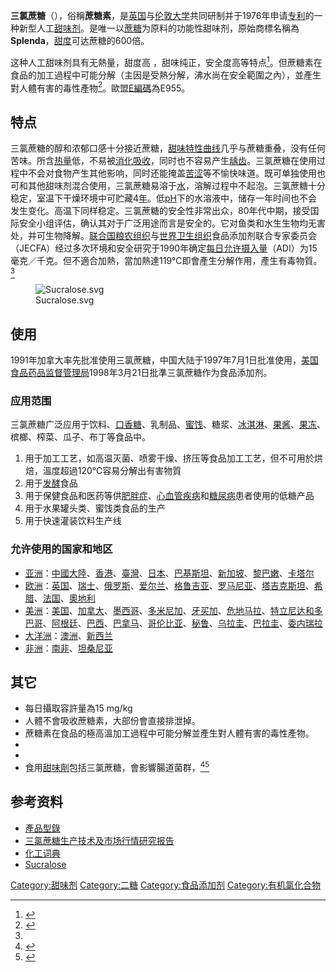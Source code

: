 {{Chembox
|Reference=<ref>''Merck Index'', 11th Edition, '''8282'''.</ref>
|ImageFile=Sucralose2.svg
|ImageSize=160px
|IUPACName=1,6-Dichloro-1,6-
dideoxy-β-D-fructofuranosy
l-4-chloro-4-deoxy-α-D-
galactopyranoside
|IUPACNameZh=
|OtherNames= 蔗糖素、4,1',6'-三氯-4,1',6'-三脱氧半乳型蔗糖、E955
| Section1 = {{Chembox Identifiers
| PubChem = 71485
| UNII_Ref = {{fdacite|correct|FDA}}
| UNII = 96K6UQ3ZD4
| InChI = 1/C12H19Cl3O8/c13-1-4-7(17)10(20)12(3-14,22-4)23-11-9(19)8(18)6(15)5(2-16)21-11/h4-11,16-20H,1-3H2/t4-,5-,6+,7-,8+,9-,10+,11-,12+/m1/s1
| InChIKey = BAQAVOSOZGMPRM-QBMZZYIRBF
| StdInChI_Ref = {{stdinchicite|correct|chemspider}}
| StdInChI = 1S/C12H19Cl3O8/c13-1-4-7(17)10(20)12(3-14,22-4)23-11-9(19)8(18)6(15)5(2-16)21-11/h4-11,16-20H,1-3H2/t4-,5-,6+,7-,8+,9-,10+,11-,12+/m1/s1
| StdInChIKey_Ref = {{stdinchicite|correct|chemspider}}
| StdInChIKey = BAQAVOSOZGMPRM-QBMZZYIRSA-N
| CASNo_Ref = {{cascite|correct|CAS}}
| CASNo = 56038-13-2
| ChemSpiderID_Ref = {{chemspidercite|correct|chemspider}}
| ChemSpiderID = 64561
| KEGG_Ref = {{keggcite|correct|kegg}}
| KEGG = C12285
| ChEBI_Ref = {{ebicite|correct|EBI}}
| ChEBI = 32159
| EINECS = 259-952-2
| SMILES = Cl[C@H]2[C@H](O[C@H](O[C@@]1(O[C@@H]([C@@H](O)[C@@H]1O)CCl)CCl)[C@H](O)[C@H]2O)CO
  }}

| Section2= {{Chembox Properties
|  Formula=C<sub>12</sub>H<sub>19</sub>Cl<sub>3</sub>O<sub>8</sub>
|  MolarMass=397.64
|  Appearance=白色晶体
|  Density=0.938-0.942 g/cm<sup>3</sup>
|  MeltingPt=130 °C
|  BoilingPt= 分解
|  Solubility=28.2 g / 100 mL (20°C)
|  Solvent = 其他溶剂
|  SolubleOther = 可溶于[[乙醇|乙醇]]、[[甲醇|甲醇]]
}}

}}

'''三氯蔗糖'''（{{lang-en|Sucralose}}），俗稱'''蔗糖素'''，是[[英国|英国]]{{le|泰莱公司|Tate＆Lyle}}与[[伦敦大学|伦敦大学]]共同研制并于1976年申请[[专利|专利]]的一种新型人工[[甜味剂|甜味剂]]。是唯一以[[蔗糖|蔗糖]]为原料的功能性甜味剂，原始商標名稱為'''Splenda'''，[[甜度|甜度]]可达蔗糖的600倍。

这种人工甜味剂具有无熱量，甜度高 ，甜味纯正，安全度高等特点<ref>{{cite web |url=http://www.health.ntpc.gov.tw/content.aspx?uid=665 |title=存档副本 |accessdate=2015-04-16 |deadurl=yes |archiveurl=https://web.archive.org/web/20150924025411/http://www.health.ntpc.gov.tw/content.aspx?uid=665 |archivedate=2015-09-24 }}</ref>。但蔗糖素在食品的加工過程中可能分解（主因是受熱分解，沸水尚在安全範圍之內），並產生對人體有害的毒性產物<ref name="high temperature thermal decomposition">{{Cite web |url=http://niufood.niu.edu.tw/download.php?filename=2016_8340da11.doc&dir=news&title=101(2)_%E6%9E%97%E7%91%9E%E8%BE%B0_%E8%94%97%E7%B3%96%E7%B4%A0%E9%AB%98%E6%BA%AB%E7%86%B1%E5%88%86%E8%A7%A3%E6%AF%92%E6%80%A7%E7%94%A2%E7%89%A9%E6%8E%A2%E8%A8%8E |title=蔗糖素高溫熱分解毒性產物探討 |access-date=2013-07-11 |archive-url=https://web.archive.org/web/20160304235339/http://niufood.niu.edu.tw/download.php?filename=2016_8340da11.doc&dir=news&title=101(2)_%E6%9E%97%E7%91%9E%E8%BE%B0_%E8%94%97%E7%B3%96%E7%B4%A0%E9%AB%98%E6%BA%AB%E7%86%B1%E5%88%86%E8%A7%A3%E6%AF%92%E6%80%A7%E7%94%A2%E7%89%A9%E6%8E%A2%E8%A8%8E |archive-date=2016-03-04 |dead-url=yes }}</ref>。歐盟[[E编码|E編碼]]為E955。

== 特点 ==
三氯蔗糖的醇和浓郁口感十分接近蔗糖，[[甜味特性曲线|甜味特性曲线]]几乎与蔗糖重叠，没有任何苦味。所含[[热量|热量]]低，不易被[[消化|消化]][[吸收|吸收]]，同时也不容易产生[[龋齿|龋齿]]。三氯蔗糖在使用过程中不会对食物产生其他影响，同时还能掩盖[[苦|苦]][[涩|涩]]等不愉快味道。既可单独使用也可和其他甜味剂混合使用，三氯蔗糖易溶于[[水|水]]，溶解过程中不起泡。三氯蔗糖十分稳定，室温下干燥环境中可贮藏4[[年|年]]。低[[pH|pH]]下的水溶液中，储存一年时间也不会发生变化。高温下同样稳定。三氯蔗糖的安全性非常出众，80年代中期，接受国际安全小组评估，确认其对于广泛用途而言是安全的。它对鱼类和水生生物均无害处，并可生物降解。[[联合国粮农组织|联合国粮农组织]]与[[世界卫生组织|世界卫生组织]]食品添加剂联合专家委员会（JECFA）经过多次环境和安全研究于1990年确定[[每日允许摄入量|每日允许摄入量]]（ADI）为15毫克／千克。但不適合加熱，當加熱達119℃即會產生分解作用，產生有毒物質。<ref name="high temperature thermal decomposition" />

[[File:Sucralose.svg|thumb]]

== 使用 ==
1991年加拿大率先批准使用三氯蔗糖，中国大陆于1997年7月1日批准使用，[[美国食品药品监督管理局|美国食品药品监督管理局]]1998年3月21日批準三氯蔗糖作为食品添加剂。

=== 应用范围 ===
三氯蔗糖广泛应用于饮料、[[口香糖|口香糖]]、乳制品、[[蜜饯|蜜饯]]、糖浆、[[冰淇淋|冰淇淋]]、[[果酱|果酱]]、[[果冻|果冻]]、槟榔、榨菜、瓜子、布丁等食品中。
#用于加工工艺，如高温灭菌、喷雾干燥、挤压等食品加工工艺，但不可用於烘焙，溫度超過120℃容易分解出有害物質
#用于[[发酵|发酵]]食品
#用于保健食品和医药等供[[肥胖症|肥胖症]]、[[心血管疾病|心血管疾病]]和[[糖尿病|糖尿病]]患者使用的低糖产品
#用于水果罐头类、蜜饯类食品的生产
#用于快速灌装饮料生产线

=== 允许使用的国家和地区 ===
*[[亚洲|亚洲]]：[[中國大陸|中國大陸]]、[[香港|香港]]、[[臺灣|臺灣]]、[[日本|日本]]、[[巴基斯坦|巴基斯坦]]、[[新加坡|新加坡]]、[[黎巴嫩|黎巴嫩]]、[[卡塔尔|卡塔尔]]
*[[欧洲|欧洲]]：[[英国|英国]]、[[瑞士|瑞士]]、[[俄罗斯|俄罗斯]]、[[爱尔兰|爱尔兰]]、[[格鲁吉亚|格鲁吉亚]]、[[罗马尼亚|罗马尼亚]]、[[塔吉克斯坦|塔吉克斯坦]]、[[希腊|希腊]]、[[法国|法国]]、[[奧地利|奧地利]]
*[[美洲|美洲]]：[[美国|美国]]、[[加拿大|加拿大]]、[[墨西哥|墨西哥]]、[[多米尼加|多米尼加]]、[[牙买加|牙买加]]、[[危地马拉|危地马拉]]、[[特立尼达和多巴哥|特立尼达和多巴哥]]、[[阿根廷|阿根廷]]、[[巴西|巴西]]、[[巴拿马|巴拿马]]、[[哥伦比亚|哥伦比亚]]、[[秘鲁|秘鲁]]、[[乌拉圭|乌拉圭]]、[[巴拉圭|巴拉圭]]、[[委内瑞拉|委内瑞拉]]
*[[大洋洲|大洋洲]]：[[澳洲|澳洲]]、[[新西兰|新西兰]]
*[[非洲|非洲]]：[[南非|南非]]、[[坦桑尼亚|坦桑尼亚]]

==其它==
*每日攝取容許量為15 mg/kg
*人體不會吸收蔗糖素，大部份會直接排泄掉。
*蔗糖素在食品的極高溫加工過程中可能分解並產生對人體有害的毒性產物。
*{{fact|模式分析中，含有蔗糖素的食品樣品和大豆油一起在160℃下加熱15分鐘，以蔗糖素或1,3-二氯丙醇作為添加劑一起加熱，將增進油煙中類[[戴奧辛|戴奧辛]][[多氯聯苯|多氯聯苯]](dl-PCBs)的生成。}}
*{{fact|再者，在245℃下加熱15分鐘，油煙中可檢測出類戴奧辛[[多氯萘|多氯萘]](dl-PCNs)以及氯二聯苯戴奧辛/[[呋喃|呋喃]](PCDDs/Fs)。}}
*食用[[甜味劑|甜味劑]]包括三氯蔗糖，會影響腸道菌群，{{fact|增加[[葡萄糖|葡萄糖]]不耐受的風險。}}<ref>{{Cite web |url=http://songshuhui.net/archives/91728 |title=科學松鼠會 » 三氯蔗糖，誕生於實驗「事故」的甜味劑 |accessdate=2015-02-15 |archive-date=2015-02-15 |archive-url=https://web.archive.org/web/20150215130632/http://songshuhui.net/archives/91728 |dead-url=no }}</ref><ref>{{Cite web |url=https://sa.ylib.com/MagArticle.aspx?Unit=columns&id=2698 |title=科學人雜誌 » 人工甘味劑害你更胖了！ |accessdate=2020-06-20 |archive-date=2020-06-21 |archive-url=https://web.archive.org/web/20200621163006/https://sa.ylib.com/MagArticle.aspx?Unit=columns&id=2698 |dead-url=no }}</ref>

== 参考资料 ==
{{reflist}}

*[http://tw.commerce.com.tw/modules.php?modules=products&action=list&ID=E0045259 產品型錄]{{Wayback|url=http://tw.commerce.com.tw/modules.php?modules=products&action=list&ID=E0045259 |date=20160304071816 }}
*[https://archive.is/20130425061022/http://www.bingqireport.com/Report/20080122112431.html 三氯蔗糖生产技术及市场行情研究报告]
*[http://www.chemyq.com/xz/xz12/113148pguuk.htm 化工词典]{{Wayback|url=http://www.chemyq.com/xz/xz12/113148pguuk.htm |date=20090219075329 }}
*[http://researchr.evo42.net/better/term/Sucralose Sucralose]{{dead link|date=2017年11月 |bot=InternetArchiveBot |fix-attempted=yes }}

[[Category:甜味剂|Category:甜味剂]]
[[Category:二糖|Category:二糖]]
[[Category:食品添加剂|Category:食品添加剂]]
[[Category:有机氯化合物|Category:有机氯化合物]]